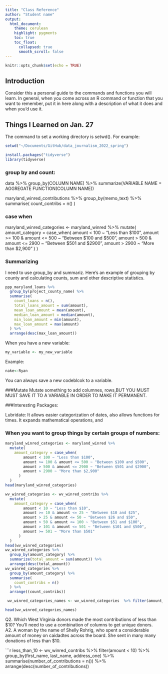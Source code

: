 ```yaml
---
title: "Class Reference"
author: "Student name"
output:
  html_document:
    theme: cerulean
    highlight: pygments
    toc: true
    toc_float:
      collapsed: true
      smooth_scroll: false
---
```


```r
knitr::opts_chunk$set(echo = TRUE)
```

## Introduction

Consider this a personal guide to the commands and functions you will learn. In general, when you come across an R command or function that you want to remember, put it in here along with a description of what it does and when you'd use it.


## Things I Learned on Jan. 27

The command to set a working directory is setwd(). For example:

```r
setwd("~/Documents/GitHub/data_journalism_2022_spring")
```

```r
install.packages("tidyverse")
library(tidyverse)
```

### group by and count:

data %>% group_by(COLUMN NAME) %>% summarize(VARIABLE NAME = AGGREGATE FUNCTION(COLUMN NAME))

maryland_winred_contributions %>%
  group_by(memo_text) %>%
  summarise(
    count_contribs = n()
  )
  
### case when

maryland_winred_categories <- maryland_winred %>%
  mutate(
    amount_category = case_when(
        amount < 100 ~ "Less than $100",
        amount >= 100 & amount <= 500 ~ "Between $100 and $500",
        amount > 500 & amount <= 2900 ~ "Between $501 and $2900",
        amount > 2900 ~ "More than $2,900"
      )
  )

### Summarizing

I need to use group_by and summariz. Here's an example of grouping by county and calculating counts, sum and other descriptive statistics.


```r
ppp_maryland_loans %>%
  group_by(project_county_name) %>%
  summarise(
    count_loans = n(),
    total_loans_amount = sum(amount),
    mean_loan_amount = mean(amount),
    median_loan_amount = median(amount),
    min_loan_amount = min(amount),
    max_loan_amount = max(amount)
  ) %>%
  arrange(desc(max_loan_amount))
```

When you have a new variable:

```r
my_variable <- my_new_variable
```

Example:

```r
nake<-Ryan
```

You can always save a new codeblcok to a variable. 

###Mutate
Mutate something to add columnes, rows,BUT YOU MUST MUST SAVE IT TO A VARIABLE IN ORDER TO MAKE IT PERMANENT. 

###Interesting Packages:

Lubridate: It allows easier categorization of dates, also allows functions for times. It expands mathematical operations, and 

### When you want to group things by certain groups of numbers:

```r
maryland_winred_categories <- maryland_winred %>%
  mutate(
    amount_category = case_when(
        amount < 100 ~ "Less than $100",
        amount >= 100 & amount <= 500 ~ "Between $100 and $500",
        amount > 500 & amount <= 2900 ~ "Between $501 and $2900",
        amount > 2900 ~ "More than $2,900"
      )
  )
head(maryland_winred_categories)
```




```r
wv_winred_categories <- wv_winred_contribs %>%
  mutate(
    amount_category = case_when(
        amount < 10 ~ "Less than $10",
        amount >= 10 & amount <= 25 ~ "Between $10 and $25",
        amount > 25 & amount <= 50 ~ "Between $26 and $50",
        amount > 50 & amount <= 100 ~ "Between $51 and $100",
        amount > 101 & amount <= 501 ~ "Between $101 and $500",
        amount >= 501 ~ "More than $501"
      )
  )
head(wv_winred_categories)
wv_winred_categories %>%
  group_by(amount_category) %>%
  summarize(total_amount = sum(amount)) %>%
  arrange(desc(total_amount))
wv_winred_categories %>%
  group_by(amount_category) %>%
  summarise(
    count_contribs = n()
  ) %>%
  arrange((count_contribs))
```


```r
 wv_winred_categories_names <- wv_winred_categories  %>% filter(amount_category == "Less than $10")

head(wv_winred_categories_names)
```


Q2. Which West Virginia donors made the most contributions of less than $10? You'll need to use a combination of columns to get unique donors.  
A2. A woman by the name of Shelly Rohrig, who spent a considerable amount of money on caidadtes across the board. She sent in many many donations of less than $10. 

```r

less_than_10 <- wv_winred_contribs %>% 
  filter(amount < 10) %>% 
  group_by(first_name, last_name, address_one) %>% 
  summarise(number_of_contributions = n()) %>% 
  arrange(desc(number_of_contributions))
